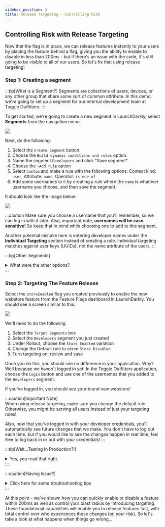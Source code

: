 ```yaml
---
sidebar_position: 3
title: Release Targeting - Controlling Risk
---
```


## Controlling Risk with Release Targeting 

Now that the flag is in place, we can release features instantly to your users by placing the feature behind a flag, giving you the ability to enable to disable in less than 200ms - but if there's an issue with the code, it's still going to be visible to all of our users. So let's fix that using release targeting!

### Step 1: Creating a segment

:::tip[What is a Segment?]
Segments are collections of users, devices, or any other group that share some sort of common attribute. In this demo, we're going to set up a segment for our internal development team at Toggle Outfitters.
:::


To get started, we're going to create a new segment in LaunchDarkly, select **Segments** from the navigation menu.

![](@assets/img/segments.png)

Next, do the following:
1. Select the `Create Segment` button.  
2. Choose the `Build dynamic conditions and rules` option.  
3. Name the segment `Developers` and click "Save segment".
4. Choose the `+Add rule` option
5. Select `Custom` and make a rule with the following options: Context kind: `user`, Attribute: `name`, Operator: `is one of`
6. Add some usernames to it by creating a rule where the `name` is whatever username you choose, and then save the segment.

It should look like the image below:

![](@assets/img/dev-tester.png)

:::caution
Make sure you choose a username that you'll remember, so we can log in with it later. Also, important note, **usernames will be case sensitive!** So keep that in mind while choosing one to add to this segment.

Another potential mistake here is entering developer names under the **Individual Targeting** section instead of creating a rule.  Individual targeting matches against user keys (UUIDs), not the name attribute of the users.
:::

:::tip[Other Segments]
<details>
<summary>What were the other options?</summary>
<p>
If you noticed, there were two other options for creating the segment -- **Start with a list** and **Sync data from external source**. For some customers, they have segment customer lists that are tracked either manually or through a third-party system. Fortunately, LaunchDarkly also works with these types of segments! No need to recreate them in LaunchDarkly, just let us know who they are. 
</p>
</details>
:::


### Step 2: Targeting The Feature Release

Select the `storeEnabled` flag you created previously to enable the new webstore feature from the Feature Flags dashboard in LaunchDarkly. You should see a screen similar to this:

![](@assets/img/1-Flag-Release.png)

We'll need to do the following:

1. Select the `Target Segments` box
2. Select the `Developers` segment you just created
3. Under Rollout, choose the `Store Enabled` variation
4. Change the Default rule to serve `Store Disabled`
5. Turn targeting on, review and save

Once you do this, you should see no difference in your application. Why? Well because we haven't logged in yet! In the Toggle Outfitters application, choose the `Login` button and use one of the usernames that you added to the `Developers` segment.

If you've logged in, you should see your brand new webstore!

:::caution[Important Note]  
When using release targeting, make sure you change the default rule. Otherwise, you might be serving all users instead of just your targeting rules!

Also, now that you've logged in with your developer credentials, you'll automatically see future changes that we make. You don't have to log out each time, but if you would like to see the changes happen in real time, feel free to log back in or out with your credentials!
:::

:::tip[Wait...Testing In Production?!]
<details>
<summary>Yes, you read that right.</summary>
<p> 
We just tested in production (well, kind of, it's a workshop and our staging environment based on what we said earlier). By using release targeting to control the blast radius of our feature release we were able to release to a small subset of users. If there were any issues, we could quickly disable the feature. This allowed us to protect the experience of our customers, while allowing our developer teams to test against the most relevant environment possible - production.

This also lets us ship faster by reducing the necessary cycles in testing, since testing against real users is always going to yield better results. Remember - this section is all about De-Risking. We're taking care of you!
</p>
</details>
:::

:::caution[Having Issue?]
<details>
<summary>Click here for some troubleshooting tips</summary>
<p>
If for some reason you don't see the new webstore, make sure you check the following:
</p>

<ul>
<li>Are you logged in with the correct username?</li>
<li>Did you save all your configurations in the flag, including turning on targeting, and reviewed and saved your changes?</li>
<li>Check the `index.tsx` file to make sure you are both retrieving the flag values and have the correct ternery operator in place for the new component</li>
</ul>
</details>
:::

<p>
At this point - we've shown how you can quickly enable or disable a feature within 200ms as well as control your blast radius by introducing targeting. These foundational capabilities will enable you to release features fast, with total control over who experiences these changes (or, your risk). So let's take a look at what happens when things go wrong...
</p>